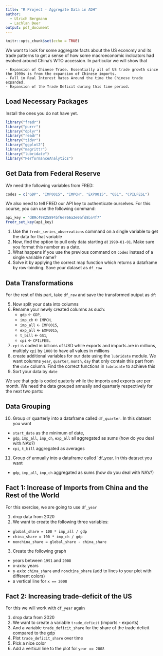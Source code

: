 ```yaml
---
title: "R Project - Aggregate Data in ADH"
author:
  - Ulrich Bergmann
  - Lachlan Deer
output: pdf_document
---
```


```r
knitr::opts_chunk$set(echo = TRUE)
```

We want to look for some aggregate facts about the US economy and its trade patterns to get a sense of how some macroeconomic indicators had evolved around China's WTO accession. In particular we will show that

    - Expansion of Chinese Trade. Essentially all of US trade growth since the 1990s is from the expansion of Chinese imports.
    - Fall in Real Interest Rates Around the time the Chinese trade expanded.
    - Expansion of the Trade Deficit during this time period.

## Load Necessary Packages

Install the ones you do not have yet.

```r
library("fredr")
library("purrr")
library("dplyr")
library("readr")
library("tidyr")
library("ggplot2")
library("magrittr")
library("lubridate")
library("PerformanceAnalytics")
```

## Get Data from Federal Reserve

We need the following variables from FRED:


```r
codes = c("GDP", "IMP0015", "IMPCH", "EXP0015", "GS1", "CPILFESL")
```

We also need to tell FRED our API key to authenticate ourselves. For this course, you can use the following command:

```r
api_key = "d89c49825894bf6e766a2e0afd8ba4f7"
fredr_set_key(api_key)
```

1. Use the `fredr_series_observations` command on a single variable to get the data for that variable
2. Now, find the option to pull only data starting at `1990-01-01`. Make sure you format this number as a date.
3. What happens if you use the previous command on `codes` instead of a single variable name?
4. Solve it by applying the correct map function which returns a dataframe by row-binding. Save your dataset as `df_raw`

## Data Transformations

For the rest of this part, take `df_raw` and save the transformed output as `df`:

5. Now split your data into columns
6. Rename your newly created columns as such:
    - `gdp` <- `GDP`,
    - `imp_ch` <- `IMPCH`,
    - `imp_all` <- `IMP0015`,
    - `exp_all` <- `EXP0015`,
    - `t_bill` <- `GS1`,
    - `cpi` <- `CPILFESL`
7. `cpi` is coded in billions of USD while exports and imports are in millions, multiply `cpi` by `1000` to have all values in millions
8. create additional variables for our date using the `lubridate` module. We want columns `year`, `quarter`, `month`, `day` that only contain this part from the `date` column. Find the correct functions in `lubridate`  to achieve this
9. Sort your data by `date`

We see that gdp is coded quaterly while the imports and exports are per month. We need the data grouped annually and quarterly respectively for the next two parts:

## Data Grouping

10. Group `df` quarterly into a dataframe called `df_quarter`. In this dataset you want
  - `start_date` as the minimum of date,
  - `gdp`, `imp_all`, `imp_ch`, `exp_all` all aggregated as sums (how do you deal with NA's?)
  - `cpi`, `t_bill` aggregated as averages
11. Group `df` annually into a dataframe called `df_year. In this dataset you want
  - `gdp`, `imp_all`, `imp_ch` aggregated as sums (how do you deal with NA's?)
  
## Fact 1: Increase of Imports from China and the Rest of the World

For this exercise, we are going to use `df_year`

1. drop data from 2020
2. We want to create the following three variables:
  - `global_share = 100 * imp_all / gdp`
  - `china_share = 100 * imp_ch / gdp`
  - `nonchina_share = global_share - china_share`
3. Create the following graph
  - years between `1991` and `2008`
  - x-axis: years
  - y-axis: `china_share` and `nonchina_share` (add to lines to your plot with different colors)
  - a vertical line for `x == 2008`
  
## Fact 2: Increasing trade-deficit of the US

For this we will work with `df_year` again

1. drop data from 2020
2. We want to create a variable `trade_deficit` (imports - exports)
3. And a variable `trade_deficit_share` for the share of the trade deficit compared to the gdp
4. Plot `trade_deficit_share` over time
5. Pick a nice color
6. Add a vertical line to the plot for `year == 2008`



